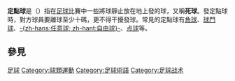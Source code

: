 
'''定點球'''是（{{lang-en|'''Set piece'''}}）指在[[足球|足球]]比賽中一些將球靜止放在地上發的球，又稱'''死球'''。發定點球時，對方球員要離球至少十碼，更不得干擾發球。常見的定點球有[[角球|角球]]、[[球門球|球門球]]、[[任意球|-{zh-hans:任意球; zh-hant:自由球}-]]、[[罚点球|点球]]等。

==參見==

{{sport-stub}}
[[Category:足球|]]
[[Category:球類運動|Category:球類運動]]
{{portal|足球|Soccer ball.svg}}
[[Category:足球術語|Category:足球術語]]
[[Category:足球战术|Category:足球战术]]